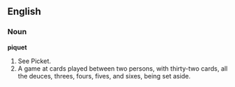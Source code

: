 ==English==

===Noun===

'''piquet'''

#See Picket.
#A game at cards played between two persons, with thirty-two cards, all the deuces, threes, fours, fives, and sixes, being set aside.